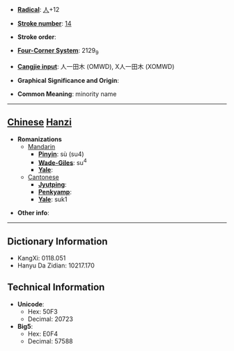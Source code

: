 * '''[[Wiktionary:Chinese radical index| Radical]]''': [[Wiktionary:Chinese radical index 人|人]]+12

* '''[[Wiktionary:Chinese total strokes index|Stroke number]]''': [[Wiktionary:Chinese total strokes index 14|14]]

* '''Stroke order''': 

* '''[[Wiktionary:Chinese four corner index|Four-Corner System]]''': 2129<sub>9</sub>

* '''[[Wiktionary:Chinese Cangjie index|Cangjie input]]''': 人一田木 (OMWD), X人一田木 (XOMWD)

* '''Graphical Significance and Origin''': 

* '''Common Meaning''': minority name

----

== [[Chinese]] [[Hanzi]] ==

* '''Romanizations'''
** [[Mandarin]]
*** '''[[Pinyin]]''': sù (su4)
*** '''[[Wade-Giles]]''': su<sup>4</sup>
*** '''[[Yale]]''': 
**[[Cantonese]]
***'''[[Jyutping]]''':
***'''[[Penkyamp]]''': 
***'''[[Yale]]''': suk1

* '''Other info''': 

----

== Dictionary Information ==

* KangXi: 0118.051
* Hanyu Da Zidian: 10217.170

== Technical Information ==

* '''Unicode''':
** Hex: 50F3
** Decimal: 20723
* '''Big5''':
** Hex: E0F4
** Decimal: 57588